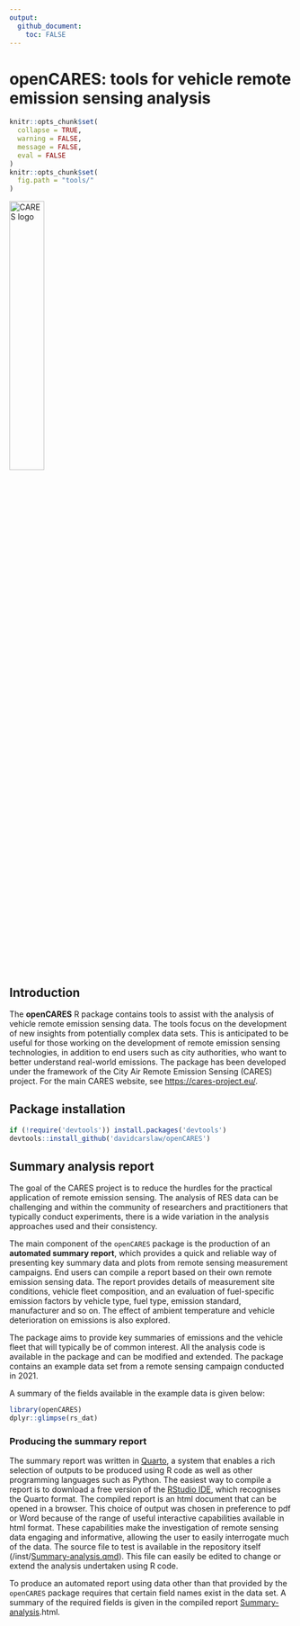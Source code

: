 ```yaml
---
output: 
  github_document: 
    toc: FALSE
---
```


<!-- Edit the README.Rmd only!!! The README.md is generated automatically from README.Rmd. -->

# openCARES: tools for vehicle remote emission sensing analysis

```r
knitr::opts_chunk$set(
  collapse = TRUE,
  warning = FALSE,
  message = FALSE,
  eval = FALSE
)
knitr::opts_chunk$set(
  fig.path = "tools/"
)

```

<img src="inst/CARES_logo.jpeg" alt="CARES logo" class="center" width="35%"/>

## Introduction

The **openCARES** R package contains tools to assist with the analysis of vehicle remote emission sensing data. The tools focus on the development of new insights from potentially complex data sets. This is anticipated to be useful for those working on the development of remote emission sensing technologies, in addition to end users such as city authorities, who want to better understand real-world emissions. The package has been developed under the framework of the City Air Remote Emission Sensing (CARES) project. For the main CARES website, see <https://cares-project.eu/>.

## Package installation

```r
if (!require('devtools')) install.packages('devtools')
devtools::install_github('davidcarslaw/openCARES')

```

## Summary analysis report

The goal of the CARES project is to reduce the hurdles for the practical application of remote emission sensing. The analysis of RES data can be challenging and within the community of researchers and practitioners that typically conduct experiments, there is a wide variation in the analysis approaches used and their consistency.

The main component of the `openCARES` package is the production of an **automated summary report**, which provides a quick and reliable way of presenting key summary data and plots from remote sensing measurement campaigns. End users can compile a report based on their own remote emission sensing data. The report provides details of measurement site conditions, vehicle fleet composition, and an evaluation of fuel-specific emission factors by vehicle type, fuel type, emission standard, manufacturer and so on. The effect of ambient temperature and vehicle deterioration on emissions is also explored.

The package aims to provide key summaries of emissions and the vehicle fleet that will typically be of common interest. All the analysis code is available in the package and can be modified and extended. The package contains an example data set from a remote sensing campaign conducted in 2021.

A summary of the fields available in the example data is given below:

```r
library(openCARES)
dplyr::glimpse(rs_dat)
```

### Producing the summary report

The summary report was written in [Quarto](https://quarto.org), a system that enables a rich selection of outputs to be produced using R code as well as other programming languages such as Python. The easiest way to compile a report is to download a free version of the [RStudio IDE](https://posit.co/products/open-source/rstudio/), which recognises the Quarto format. The compiled report is an html document that can be opened in a browser. This choice of output was chosen in preference to pdf or Word because of the range of useful interactive capabilities available in html format. These capabilities make the investigation of remote sensing data engaging and informative, allowing the user to easily interrogate much of the data. The source file to test is available in the repository itself (/inst/[Summary-analysis.qmd](https://github.com/davidcarslaw/openCARES/blob/master/inst/Summary-analysis.qmd "Summary-analysis.qmd")). This file can easily be edited to change or extend the analysis undertaken using R code.

To produce an automated report using data other than that provided by the `openCARES` package requires that certain field names exist in the data set. A summary of the required fields is given in the compiled report [Summary-analysis](https://github.com/davidcarslaw/openCARES/blob/master/inst/Summary-analysis.qmd "Summary-analysis.qmd").html.
